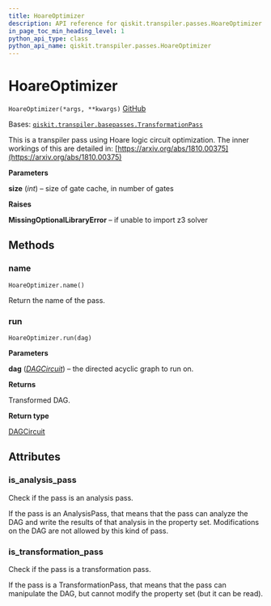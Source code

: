 ```yaml
---
title: HoareOptimizer
description: API reference for qiskit.transpiler.passes.HoareOptimizer
in_page_toc_min_heading_level: 1
python_api_type: class
python_api_name: qiskit.transpiler.passes.HoareOptimizer
---
```


# HoareOptimizer

<span id="qiskit.transpiler.passes.HoareOptimizer" />

`HoareOptimizer(*args, **kwargs)` [GitHub](https://github.com/qiskit/qiskit/tree/stable/0.22/qiskit/transpiler/passes/optimization/hoare_opt.py "view source code")

Bases: [`qiskit.transpiler.basepasses.TransformationPass`](qiskit.transpiler.TransformationPass "qiskit.transpiler.basepasses.TransformationPass")

This is a transpiler pass using Hoare logic circuit optimization. The inner workings of this are detailed in: [https://arxiv.org/abs/1810.00375](https://arxiv.org/abs/1810.00375)

**Parameters**

**size** (*int*) – size of gate cache, in number of gates

**Raises**

**MissingOptionalLibraryError** – if unable to import z3 solver

## Methods

### name

<span id="qiskit.transpiler.passes.HoareOptimizer.name" />

`HoareOptimizer.name()`

Return the name of the pass.

### run

<span id="qiskit.transpiler.passes.HoareOptimizer.run" />

`HoareOptimizer.run(dag)`

**Parameters**

**dag** ([*DAGCircuit*](qiskit.dagcircuit.DAGCircuit "qiskit.dagcircuit.DAGCircuit")) – the directed acyclic graph to run on.

**Returns**

Transformed DAG.

**Return type**

[DAGCircuit](qiskit.dagcircuit.DAGCircuit "qiskit.dagcircuit.DAGCircuit")

## Attributes

<span id="qiskit.transpiler.passes.HoareOptimizer.is_analysis_pass" />

### is\_analysis\_pass

Check if the pass is an analysis pass.

If the pass is an AnalysisPass, that means that the pass can analyze the DAG and write the results of that analysis in the property set. Modifications on the DAG are not allowed by this kind of pass.

<span id="qiskit.transpiler.passes.HoareOptimizer.is_transformation_pass" />

### is\_transformation\_pass

Check if the pass is a transformation pass.

If the pass is a TransformationPass, that means that the pass can manipulate the DAG, but cannot modify the property set (but it can be read).

